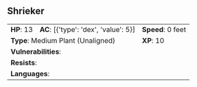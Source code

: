 ## Shrieker {#monster-shrieker}

```{=html}
<table class="table table-striped">
    <tbody>
        <tr>                    
            <td><b>HP</b>: 13</td>
            <td><b>AC</b>: [{'type': 'dex', 'value': 5}]</td>
            <td><b>Speed</b>: 0 feet</td>
        </tr>
        <tr>
            <td colspan="2"><b>Type</b>: Medium Plant (Unaligned)</td>
            <td><b>XP</b>: 10</td>
        </tr>
        <tr>
            <td colspan="3"><b>Vulnerabilities</b>: </td>
        </tr>
        <tr>
            <td colspan="3"><b>Resists</b>: </td>
        </tr>
        <tr>
            <td colspan="3"><b>Languages</b>: </td>
        </tr>
    </tbody>
</table>
```